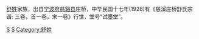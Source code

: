 [[舒姓|舒姓]]家族，出自[[宁波府|宁波府]][[慈谿县|慈谿县]]庄桥，中华民国十七年(1928)有《慈溪庄桥舒氏宗谱: 三卷，首一卷，末一卷》行世，堂号“试墨堂”。

[[Category:慈谿县人_(江北)|S]]
[[Category:宁波家族|S]]
[[Category:舒姓|Category:舒姓]]